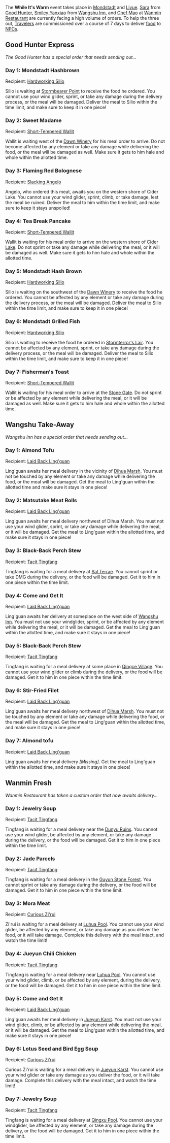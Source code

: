 {{EventTabs}}
The '''While It's Warm''' event takes place in [[Mondstadt]] and [[Liyue]]. [[Sara]] from [[Good Hunter]], [[Smiley Yanxiao]] from [[Wangshu Inn]], and [[Chef Mao]] at [[Wanmin Restaurant]] are currently facing a high volume of orders. To help the three out, [[Traveler]]s are commissioned over a course of 7 days to deliver [[food]] to [[NPC]]s.

==Good Hunter Express==
{{Main|Good Hunter Express}}

''The Good Hunter has a special order that needs sending out...''

===Day 1: Mondstadt Hashbrown===
Recipient: [[Hardworking Silio]]

Silio is waiting at [[Stormbearer Point]] to receive the food he ordered. You cannot use your wind glider, sprint, or take any damage during the delivery process, or the meal will be damaged. Deliver the meal to Silio within the time limit, and make sure to keep it in one piece!

===Day 2: Sweet Madame===
Recipient: [[Short-Tempered Wallit]]

Wallit is waiting west of the [[Dawn Winery]] for his meal order to arrive. Do not become affected by any element or take any damage while delivering the food, or the meal will be damaged as well. Make sure it gets to him hale and whole within the allotted time.

===Day 3: Flaming Red Bolognese ===
Recipient: [[Slacking Angelo]]

Angelo, who ordered this meat, awaits you on the western shore of Cider Lake. You cannot use your wind glider, sprint, climb, or take damage, lest the meal be ruined. Deliver the meal to him within the time limit, and make sure to keep it stays unspoiled!
===Day 4: Tea Break Pancake ===
Recipient: [[Short-Tempered Wallit]]

Wallit is waiting for his meal order to arrive on the western shore of [[Cider Lake]]. Do not sprint or take any damage while delivering the meal, or it will be damaged as well. Make sure it gets to him hale and whole within the allotted time.

===Day 5: Mondstadt Hash Brown ===
Recipient: [[Hardworking Silio]]

Silio is waiting on the southwest of the [[Dawn Winery]] to receive the food he ordered. You cannot be affected by any element or take any damage during the delivery process, or the meal will be damaged. Deliver the meal to Silio within the time limit, and make sure to keep it in one piece!

===Day 6: Mondstadt Grilled Fish ===
Recipient: [[Hardworking Silio]]

Silio is waiting to receive the food he ordered in [[Stormterror's Lair]]. You cannot be affected by any element, sprint, or take any damage during the delivery process, or the meal will be damaged. Deliver the meal to Silio within the time limit, and make sure to keep it in one piece!

===Day 7: Fisherman's Toast ===
Recipient: [[Short-Tempered Wallit]]

Wallit is waiting for his meal order to arrive at the [[Stone Gate]]. Do not sprint or be affected by any element while delivering the meal, or it will be damaged as well. Make sure it gets to him hale and whole within the allotted time.

==Wangshu Take-Away==
{{Main|Wangshu Take-Away}}

''Wangshu Inn has a special order that needs sending out...''

===Day 1: Almond Tofu===
Recipient: [[Laid Back Ling'guan]]

Ling'guan awaits her meal delivery in the vicinity of [[Dihua Marsh]]. You must not be touched by any element or take any damage while delivering the food, or the meal will be damaged. Get the meal to Ling'guan within the allotted time and make sure it stays in one piece!

===Day 2: Matsutake Meat Rolls===
Recipient: [[Laid Back Ling'guan]]

Ling'guan awaits her meal delivery northwest of Dihua Marsh. You must not use your wind glider, sprint, or take any damage while delivering the meal, or it will be damaged. Get the meal to Ling'guan within the allotted time, and make sure it stays in one piece!

===Day 3: Black-Back Perch Stew ===
Recipient: [[Tacit Tingfang]]

Tingfang is waiting for a meal delivery at [[Sal Terrae]]. You cannot sprint or take DMG during the delivery, or the food will be damaged. Get it to him in one piece within the time limit.

===Day 4: Come and Get It ===
Recipient: [[Laid Back Ling'guan]]

Ling'guan awaits her delivery at someplace on the west side of [[Wangshu Inn]]. You must not use your windglider, sprint, or be affected by any element while delivering the meal, or it will be damaged. Get the meal to Ling'guan within the allotted time, and make sure it stays in one piece!

===Day 5: Black-Back Perch Stew ===
Recipient: [[Tacit Tingfang]]

Tingfang is waiting for a meal delivery at some place in [[Qingce Village]]. You cannot use your wind glider or climb during the delivery, or the food will be damaged. Get it to him in one piece within the time limit.

===Day 6: Stir-Fried Filet ===
Recipient: [[Laid Back Ling'guan]]

Ling'guan awaits her meal delivery northwest of [[Dihua Marsh]]. You must not be touched by any element or take any damage while delivering the food, or the meal will be damaged. Get the meal to Ling'guan within the allotted time, and make sure it stays in one piece!

===Day 7: Almond tofu ===
Recipient: [[Laid Back Ling'guan]]

Ling'guan awaits her meal delivery ''[Missing]''. Get the meal to Ling'guan within the allotted time, and make sure it stays in one piece!

==Wanmin Fresh==
{{Main|Wanmin Fresh}}

''Wanmin Restaurant has taken a custom order that now awaits delivery...''

===Day 1: Jewelry Soup===
Recipient: [[Tacit Tingfang]]

Tingfang is waiting for a meal delivery near the [[Dunyu Ruins]]. You cannot use your wind glider, be affected by any element, or take any damage during the delivery, or the food will be damaged. Get it to him in one piece within the time limit.

===Day 2: Jade Parcels===
Recipient: [[Tacit Tingfang]]

Tingfang is waiting for a meal delivery in the [[Guyun Stone Forest]]. You cannot sprint or take any damage during the delivery, or the food will be damaged. Get it to him in one piece within the time limit.

===Day 3: Mora Meat ===
Recipient: [[Curious Zi'rui]]

Zi'rui is waiting for a meal delivery at [[Luhua Pool]]. You cannot use your wind glider, be affected by any element, or take any damage as you deliver the food, or it will take damage. Complete this delivery with the meal intact, and watch the time limit!
===Day 4: Jueyun Chili Chicken ===
Recipient: [[Tacit Tingfang]]

Tingfang is waiting for a meal delivery near [[Luhua Pool]]. You cannot use your wind glider, climb, or be affected by any element, during the delivery, or the food will be damaged. Get it to him in one piece within the time limit.

===Day 5: Come and Get It ===
Recipient: [[Laid Back Ling'guan]]

Ling'guan awaits her meal delivery in [[Jueyun Karst]]. You must not use your wind glider, climb, or be affected by any element while delivering the meal, or it will be damaged. Get the meal to Ling'guan within the allotted time, and make sure it stays in one piece!

===Day 6: Lotus Seed and Bird Egg Soup ===
Recipient: [[Curious Zi'rui]]

Curious Zi'rui is waiting for a meal delivery in [[Jueyun Karst]]. You cannot use your wind glider or take any damage as you deliver the food, or it will take damage. Complete this delivery with the meal intact, and watch the time limit!

===Day 7: Jewelry Soup ===
Recipient: [[Tacit Tingfang]]

Tingfang is waiting for a meal delivery at [[Qingxu Pool]]. You cannot use your windglider, be affected by any element, or take any damage during the delivery, or the food will be damaged. Get it to him in one piece within the time limit.